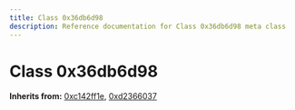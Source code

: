 ```yaml
---
title: Class 0x36db6d98
description: Reference documentation for Class 0x36db6d98 meta class
---
```



# Class 0x36db6d98

**Inherits from:** [0xc142ff1e](/classes/0xc142ff1e), [0xd2366037](/classes/0xd2366037)

<ClassDetails file="/db/classes/0x36db6d98.f8c778c692b3.json" />
